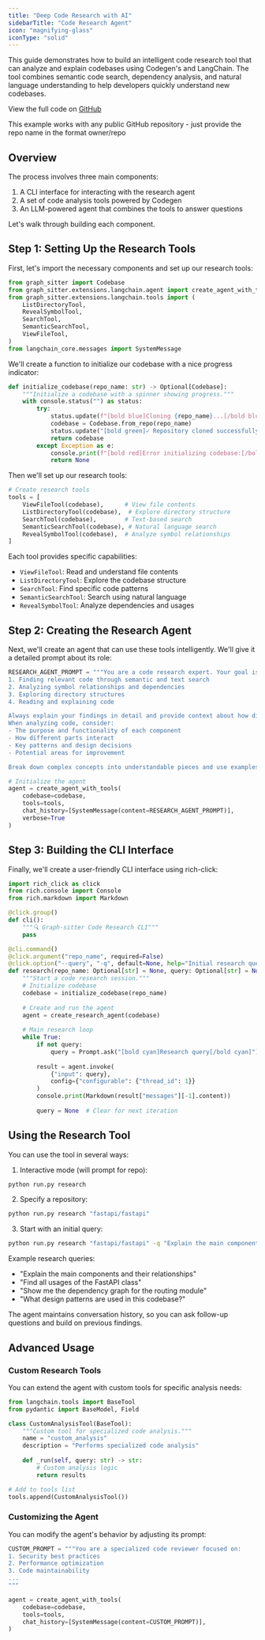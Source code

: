```yaml
---
title: "Deep Code Research with AI"
sidebarTitle: "Code Research Agent"
icon: "magnifying-glass"
iconType: "solid"
---
```


This guide demonstrates how to build an intelligent code research tool that can analyze and explain codebases using Codegen's and LangChain. The tool combines semantic code search, dependency analysis, and natural language understanding to help developers quickly understand new codebases.

<Info>View the full code on [GitHub](https://github.com/codegen-sh/graph-sitter/tree/develop/examples/examples/deep_code_research)</Info>

<Tip>This example works with any public GitHub repository - just provide the repo name in the format owner/repo</Tip>

## Overview

The process involves three main components:

1. A CLI interface for interacting with the research agent
2. A set of code analysis tools powered by Codegen
3. An LLM-powered agent that combines the tools to answer questions

Let's walk through building each component.

## Step 1: Setting Up the Research Tools

First, let's import the necessary components and set up our research tools:

```python
from graph_sitter import Codebase
from graph_sitter.extensions.langchain.agent import create_agent_with_tools
from graph_sitter.extensions.langchain.tools import (
    ListDirectoryTool,
    RevealSymbolTool,
    SearchTool,
    SemanticSearchTool,
    ViewFileTool,
)
from langchain_core.messages import SystemMessage
```

We'll create a function to initialize our codebase with a nice progress indicator:

```python
def initialize_codebase(repo_name: str) -> Optional[Codebase]:
    """Initialize a codebase with a spinner showing progress."""
    with console.status("") as status:
        try:
            status.update(f"[bold blue]Cloning {repo_name}...[/bold blue]")
            codebase = Codebase.from_repo(repo_name)
            status.update("[bold green]✓ Repository cloned successfully![/bold green]")
            return codebase
        except Exception as e:
            console.print(f"[bold red]Error initializing codebase:[/bold red] {e}")
            return None
```

Then we'll set up our research tools:

```python
# Create research tools
tools = [
    ViewFileTool(codebase),      # View file contents
    ListDirectoryTool(codebase),  # Explore directory structure
    SearchTool(codebase),        # Text-based search
    SemanticSearchTool(codebase), # Natural language search
    RevealSymbolTool(codebase),  # Analyze symbol relationships
]
```

Each tool provides specific capabilities:
- `ViewFileTool`: Read and understand file contents
- `ListDirectoryTool`: Explore the codebase structure
- `SearchTool`: Find specific code patterns
- `SemanticSearchTool`: Search using natural language
- `RevealSymbolTool`: Analyze dependencies and usages

## Step 2: Creating the Research Agent

Next, we'll create an agent that can use these tools intelligently. We'll give it a detailed prompt about its role:

```python
RESEARCH_AGENT_PROMPT = """You are a code research expert. Your goal is to help users understand codebases by:
1. Finding relevant code through semantic and text search
2. Analyzing symbol relationships and dependencies
3. Exploring directory structures
4. Reading and explaining code

Always explain your findings in detail and provide context about how different parts of the code relate to each other.
When analyzing code, consider:
- The purpose and functionality of each component
- How different parts interact
- Key patterns and design decisions
- Potential areas for improvement

Break down complex concepts into understandable pieces and use examples when helpful."""

# Initialize the agent
agent = create_agent_with_tools(
    codebase=codebase,
    tools=tools,
    chat_history=[SystemMessage(content=RESEARCH_AGENT_PROMPT)],
    verbose=True
)
```

## Step 3: Building the CLI Interface

Finally, we'll create a user-friendly CLI interface using rich-click:

```python
import rich_click as click
from rich.console import Console
from rich.markdown import Markdown

@click.group()
def cli():
    """🔍 Graph-sitter Code Research CLI"""
    pass

@cli.command()
@click.argument("repo_name", required=False)
@click.option("--query", "-q", default=None, help="Initial research query.")
def research(repo_name: Optional[str] = None, query: Optional[str] = None):
    """Start a code research session."""
    # Initialize codebase
    codebase = initialize_codebase(repo_name)
    
    # Create and run the agent
    agent = create_research_agent(codebase)
    
    # Main research loop
    while True:
        if not query:
            query = Prompt.ask("[bold cyan]Research query[/bold cyan]")
            
        result = agent.invoke(
            {"input": query},
            config={"configurable": {"thread_id": 1}}
        )
        console.print(Markdown(result["messages"][-1].content))
        
        query = None  # Clear for next iteration
```

## Using the Research Tool

You can use the tool in several ways:

1. Interactive mode (will prompt for repo):
```bash
python run.py research
```

2. Specify a repository:
```bash
python run.py research "fastapi/fastapi"
```

3. Start with an initial query:
```bash
python run.py research "fastapi/fastapi" -q "Explain the main components"
```

Example research queries:
- "Explain the main components and their relationships"
- "Find all usages of the FastAPI class"
- "Show me the dependency graph for the routing module"
- "What design patterns are used in this codebase?"

<Tip>
  The agent maintains conversation history, so you can ask follow-up questions
  and build on previous findings.
</Tip>

## Advanced Usage

### Custom Research Tools

You can extend the agent with custom tools for specific analysis needs:

```python
from langchain.tools import BaseTool
from pydantic import BaseModel, Field

class CustomAnalysisTool(BaseTool):
    """Custom tool for specialized code analysis."""
    name = "custom_analysis"
    description = "Performs specialized code analysis"
    
    def _run(self, query: str) -> str:
        # Custom analysis logic
        return results

# Add to tools list
tools.append(CustomAnalysisTool())
```

### Customizing the Agent

You can modify the agent's behavior by adjusting its prompt:

```python
CUSTOM_PROMPT = """You are a specialized code reviewer focused on:
1. Security best practices
2. Performance optimization
3. Code maintainability
...
"""

agent = create_agent_with_tools(
    codebase=codebase,
    tools=tools,
    chat_history=[SystemMessage(content=CUSTOM_PROMPT)],
)
```
